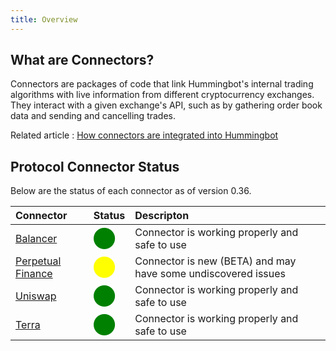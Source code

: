 ```yaml
---
title: Overview
---
```


## What are Connectors?

Connectors are packages of code that link Hummingbot's internal trading algorithms with live information from different cryptocurrency exchanges. They interact with a given exchange's API, such as by gathering order book data and sending and cancelling trades.

Related article : [How connectors are integrated into Hummingbot](https://hummingbot.zendesk.com/hc/en-us/articles/900004506986)

## Protocol Connector Status

Below are the status of each connector as of version 0.36.

| Connector                                         | Status                                              | Descripton                                                    |
| :------------------------------------------------ | :-------------------------------------------------- | :------------------------------------------------------------ |
| [Balancer](/protocol-connectors/balancer)         | <span style="color:green; font-size:25px">⬤</span>  | Connector is working properly and safe to use                 |
| [Perpetual Finance](/protocol-connectors/perp-fi) | <span style="color:yellow; font-size:25px">⬤</span> | Connector is new (BETA) and may have some undiscovered issues |
| [Uniswap](/protocol-connectors/uniswap)           | <span style="color:green; font-size:25px">⬤</span>  | Connector is working properly and safe to use                 |
| [Terra](/protocol-connectors/terra)               | <span style="color:green; font-size:25px">⬤</span>  | Connector is working properly and safe to use                 |
